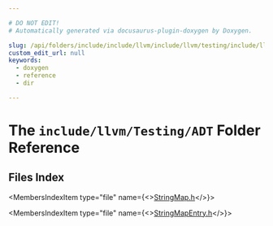 ```yaml
---

# DO NOT EDIT!
# Automatically generated via docusaurus-plugin-doxygen by Doxygen.

slug: /api/folders/include/include/llvm/include/llvm/testing/include/llvm/testing/adt
custom_edit_url: null
keywords:
  - doxygen
  - reference
  - dir

---
```





# The `include/llvm/Testing/ADT` Folder Reference

<DoxygenPage pluginConfig={pluginConfig}>



## Files Index

<MembersIndex>

<MembersIndexItem
  type="file"
  name={<><a href="/docs/api/files/include/include/llvm/include/llvm/testing/include/llvm/testing/adt/stringmap-h">StringMap.h</a></>}>
</MembersIndexItem>

<MembersIndexItem
  type="file"
  name={<><a href="/docs/api/files/include/include/llvm/include/llvm/testing/include/llvm/testing/adt/stringmapentry-h">StringMapEntry.h</a></>}>
</MembersIndexItem>

</MembersIndex>


</DoxygenPage>
